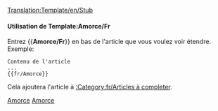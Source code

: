 <noinclude>[[Translation:Template/en/Stub]]</noinclude><noinclude></noinclude>{{fr/Fenêtre de message| type  = annonce
| image = en/StubIcon.png
| texte = <strong>Amorce</strong><br>Cet article est une amorce. Merci, si vous le pouvez, [{{fullurl:{{NAMESPACE}}:{{PAGENAME}}|action=edit}} de le compléter].
}}<includeonly>{{{1|[[Category:fr/Articles à completer]]}}}</includeonly><noinclude>

====Utilisation de Template:Amorce/Fr====
Entrez <nowiki>{{</nowiki>'''Amorce/Fr'''<nowiki>}}</nowiki> en bas de l'article que vous voulez voir étendre. Exemple:
<pre>
Contenu de l'article
...
{{fr/Amorce}}
</pre>
Cela ajoutera l'article à [[:Category:fr/Articles à completer]].

[[Category:fr/Templates|Amorce]][[Category:fr/Fenêtres de message|Amorce]]</noinclude>